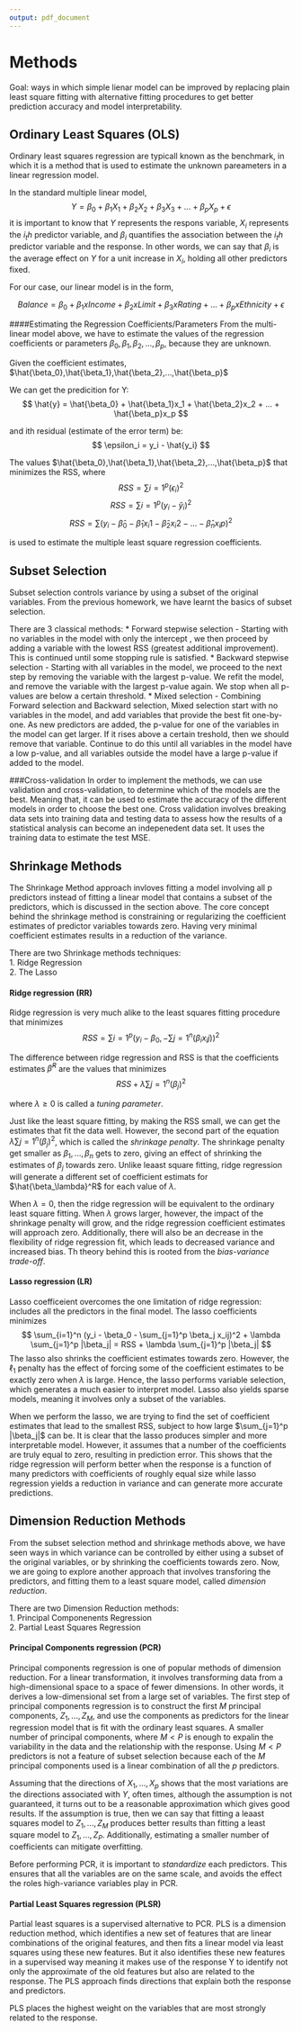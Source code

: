```yaml
---
output: pdf_document
---
```


# Methods  

Goal: ways in which simple lienar model can be improved by replacing plain least square fitting with alternative fitting procedures to get better prediction accuracy and model interpretability.

## Ordinary Least Squares (OLS)
Ordinary least squares regression are typicall known as the benchmark, in which it is a method that is used to estimate the unknown pareameters in a linear regression model. 

In the standard multiple linear model, $$ Y = \beta_0 + \beta_1X_1 + \beta_2X_2 + \beta_3X_3 + ... + \beta_pX_p + \epsilon $$
it is important to know that $Y$ represents the respons variable, $X_i$ represents the $i_th$ predictor variable, and $\beta_i$ quantifies the association between the $i_th$ predictor variable and the response. In other words, we can say that $\beta_i$ is the average effect on $Y$ for a unit increase in $X_i$, holding all other predictors fixed.  

For our case, our linear model is in the form,

$$ Balance = \beta_0 + \beta_1xIncome + \beta_2xLimit + \beta_3xRating + ... + \beta_pxEthnicity + \epsilon $$

####Estimating the Regression Coefficients/Parameters
From the multi-linear model above, we have to estimate the values of the regression coefficients or parameters $\beta_0,\beta_1,\beta_2,...,\beta_p$, because they are unknown.

Given the coefficient estimates, $\hat{\beta_0},\hat{\beta_1},\hat{\beta_2},...,\hat{\beta_p}$

We can get the predicition for Y:
$$ \hat{y} = \hat{\beta_0} + \hat{\beta_1}x_1 + \hat{\beta_2}x_2 + ... + \hat{\beta_p}x_p $$

and ith residual (estimate of the error term) be:
$$ \epsilon_i = y_i - \hat{y_i} $$  

The values $\hat{\beta_0},\hat{\beta_1},\hat{\beta_2},...,\hat{\beta_p}$ that minimizes the RSS, where
$$ RSS = {\sum{i=1}^p(\epsilon_i)^2} $$
$$ RSS = {\sum{i=1}^p(y_i - \hat{y}_i)^2 } $$
$$ RSS = {\sum (y_i - \hat{\beta}_0 - \hat{\beta}_1 x_i1 - \hat{\beta}_2 x_i2 - ... - \hat{\beta}_n x_ip )^2 } $$

is used to estimate the multiple least square regression coefficients.


## Subset Selection
Subset selection controls variance by using a subset of the original variables. From the previous homework, we have learnt the basics of subset selection.  

There are 3 classical methods:
* Forward stepwise selection - Starting with no variables in the model with only the intercept , we then proceed by adding a variable with the lowest RSS (greatest additional improvement). This is continued until some stopping rule is satisfied.
* Backward stepwise selection - Starting with all variables in the model, we proceed to the next step by removing the variable with the largest p-value. We refit the model, and remove the variable with the largest p-value again. We stop when all p-values are below a certain threshold.
* Mixed selection - Combining Forward selection and Backward selection, Mixed selection start with no variables in the model, and add variables that provide the best fit one-by-one. As new predictors are added, the p-value for one of the variables in the model can get larger. If it rises above a certain treshold, then we should remove that variable. Continue to do this until all variables in the model have a low p-value, and all variables outside the model have a large p-value if added to the model.

###Cross-validation
In order to implement the methods, we can use validation and cross-validation, to determine which of the models are the best. Meaning that, it can be used to estimate the accuracy of the different models in order to choose the best one. Cross validation involves breaking data sets into training data and testing data to assess how the results of a statistical analysis can become an indepenedent data set. It uses the training data to estimate the test MSE.

## Shrinkage Methods 
The Shrinkage Method approach invloves fitting a model involving all p predictors instead of fitting a linear model that contains a subset of the predictors, which is discussed in the section above. The core concept behind the shrinkage method is constraining or regularizing the coefficient estimates of predictor variables towards zero. Having very minimal coefficient estimates results in a reduction of the variance. 

There are two Shrinkage methods techniques:  
1. Ridge Regression  
2. The Lasso

#### Ridge regression (RR)
Ridge regression is very much alike to the least squares fitting procedure that minimizes
$$ RSS = {\sum{i=1}^p(y_i - \beta_0, - \sum{j=1}^n(\beta_i x_ij))^2 } $$

The difference between ridge regression and RSS is that the coefficients estimates $\hat{\beta}^R$ are the values that minimizes 
$$ RSS + \lambda {\sum{j=1}^n(\beta_j)^2} $$

where $\lambda \geq 0$ is called a _tuning parameter_.

Just like the least square fitting, by making the RSS small, we can get the estimates that fit the data well. However, the second part of the equation $\lambda {\sum{j=1}^n(\beta_j)^2}$, which is called the _shrinkage penalty_. The shrinkage penalty get smaller as $\beta_1,...,\beta_n$ gets to zero, giving an effect of shrinking the estimates of $\beta_j$ towards zero. Unlike leaast square fitting, ridge regression will generate a different set of coefficient estimats for $\hat{\beta_\lambda}^R$ for each value of $\lambda$.

When $\lambda = 0$, then the ridge regression will be equivalent to the ordinary least square fitting. When $\lambda$ grows larger, however, the impact of the shrinkage penalty will grow, and the ridge regression coefficient estimates will approach zero. Additionally, there will also be an decrease in the flexibility of ridge regression fit, which leads to decreased variance and increased bias. Th theory behind this is rooted from the _bias-variance trade-off_.

#### Lasso regression (LR)
Lasso coefficeient overcomes the one limitation of ridge regression: includes all the predictors in the final model. The lasso coefficients minimizes
$$ \sum_{i=1}^n (y_i - \beta_0 - \sum_{j=1}^p \beta_j x_ij)^2 + \lambda \sum_{j=1}^p |\beta_j| = RSS + \lambda \sum_{j=1}^p |\beta_j| $$
The lasso also shrinks the coefficient estimates towards zero. However, the $\ell_1$ penalty has the effect of forcing some of the coefficient estimates to be exactly zero when $\lambda$ is large. Hence, the lasso performs variable selection, which generates a much easier to interpret model. Lasso also yields sparse models, meaning it involves only a subset of the variables.

When we perform the lasso, we are trying to find the set of coefficient estimates that lead to the smallest RSS, subject to how large $\sum_{j=1}^p |\beta_j|$ can be. It is clear that the lasso produces simpler and more interpretable model. However, it assumes that a number of the coefficients are truly equal to zero, resulting in prediction error. This shows that the ridge regression will perform better when the response is a function of many predictors with coefficients of roughly equal size while lasso regression yields a reduction in variance and can generate more accurate predictions.

## Dimension Reduction Methods  
From the subset selection method and shrinkage methods above, we have seen ways in which variance can be controlled by either using a subset of the original variables, or by shrinking the coefficients towards zero. Now, we are going to explore another approach that involves transforing the predictors, and fitting them to a least square model, called _dimension reduction_.

There are two Dimension Reduction methods:  
1. Principal Componenents Regression  
2. Partial Least Squares Regression

#### Principal Components regression (PCR)
Principal components regression is one of popular methods of dimension reduction. For a linear transformation, it involves transforming data from a high-dimensional space to a space of fewer dimensions. In other words, it derives a low-dimensional set from a large set of variables. The first step of principal components regression is to construct the first $M$ principal components, $Z_1,...,Z_M$, and use the components as predictors for the linear regression model that is fit with the ordinary least squares. A smaller number of principal components, where $M<P$ is enough to expalin the variability in the data and the relationship with the response. Using $M<P$ predictors is not a feature of subset selection because each of the $M$ principal components used is a linear combination of all the $p$ predictors.

Assuming that the directions of $X_1,...,X_p$ shows that the most variations are the directions associated with $Y$, often times, although the assumption is not guaranteed, it turns out to be a reasonable approximation which gives good results. If the assumption is true, then we can say that fitting a leaast squares model to $Z_1,...,Z_M$ produces better results than fitting a least square model to $Z_1,...,Z_P$. Additionally, estimating a smaller number of coefficients can mitigate overfitting.

Before performing PCR, it is important to _standardize_ each predictors. This ensures that all the variables are on the same scale, and avoids the effect the roles high-variance variables play in PCR.  


#### Partial Least Squares regression (PLSR)
Partial least squares is a supervised alternative to PCR. PLS is a dimension reduction method, which identifies a new set of features that are linear combinations of the original features, and then fits a linear model via least squares using these new features. But it also identifies these new features in a supervised way meaning it makes use of the response Y to identify not only the approximate of the old features but also are related to the response. The PLS approach finds directions that explain both the response and predictors.

PLS places the highest weight on the variables that are most strongly related to the response.

